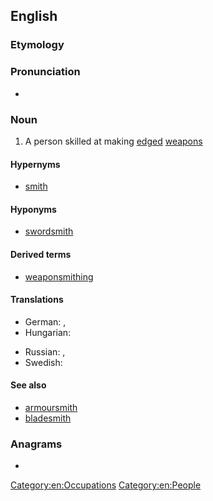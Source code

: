 ==English==

===Etymology===
{{compound|weapon|smith|lang=en}}

===Pronunciation===
* {{audio|En-us-weaponsmith.ogg|Audio (US)|lang=en}}

===Noun===
{{en-noun}}

# A person skilled at making [[edged]] [[weapon]]s

====Hypernyms====
* [[smith]]

====Hyponyms====
* [[swordsmith]]

====Derived terms====
* [[weaponsmithing]]

====Translations====
{{trans-top|a person skilled at making edged weapons}}
* German: {{t+|de|Waffenschmied|m}}, {{t|de|Waffenschmiedin|f}}
* Hungarian: {{t+|hu|fegyverkovács}}
{{trans-mid}}
* Russian: {{t|ru|[[оруже́йный]] [[ма́стер]]|m}}, {{t+|ru|оруже́йник|m}}
* Swedish: {{t|sv|vapensmed|c}}
{{trans-bottom}}

====See also====
* [[armoursmith]]
* [[bladesmith]]

===Anagrams===
* {{anagrams|en|phantomwise}}

[[Category:en:Occupations]]
[[Category:en:People]]